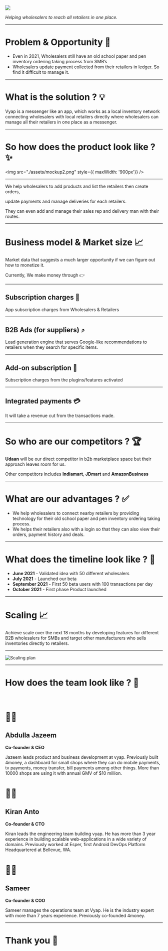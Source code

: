 

<Head>
  <title>Presentation Title</title>
  <meta itemProp="name" content="Presentation Title" />
  <meta itemProp="description" content="Presentation description" />
  <meta itemProp="image" content="https://pbs.twimg.com/profile_images/979408111868952576/yq2IUoGt_bigger.jpg" />
  <meta name="twitter:card" content="summary_large_image" />
  <meta name="twitter:site" content="@whoisryosuke" />
  <meta name="twitter:title" content="Presentation Title" />
  <meta name="twitter:description" content="Presentation description" />
  <meta name="twitter:image" content="https://pbs.twimg.com/profile_images/979408111868952576/yq2IUoGt_bigger.jpg" />
  <meta property="og:title" content="Presentation Title" />
  <meta property="og:type" content="article" />
  <meta property="og:url" content="http://www.example.com/" />
  <meta property="og:image" content="https://pbs.twimg.com/profile_images/979408111868952576/yq2IUoGt_bigger.jpg" />
  <meta property="og:description" content="Presentation description" />
  <meta property="og:site_name" content="Presentation Title" />
  <meta property="article:published_time" content="2013-09-17T05:59:00+01:00" />
  <meta property="article:modified_time" content="2013-09-16T19:08:47+01:00" />
  <meta property="article:section" content="Article Section (React? Design?)" />
</Head>

<img src="./assets/vyap.png"/>

*Helping wholesalers to reach all retailers in one place.*

---


# Problem & Opportunity 🤔

- Even in 2021, Wholesalers still have an old school paper and pen inventory ordering taking process from SMB’s
- Wholesalers update payment collected from their retailers in ledger. So find it difficult to manage it.

---

# What is the solution ? 💡

Vyap is a messenger like an app, which works as a local inventory network connecting wholesalers with local retailers 
directly where wholesalers can manage all their retailers in one place as a messenger.

---

# So how does the product look like ? ✨

<img src="./assets/mockup2.png" style={{ maxWidth: '900px'}} />

---


We help wholesalers to add products and list the retailers then create orders, 

update payments and manage deliveries for each retailers. 

They can even add and manage their sales rep and delivery man with their routes.


---

# Business model & Market size 📈

Market data that suggests a much larger opportunity if we can figure out how to monetize it. 

Currently, We make money through 👉

---


## Subscription charges 🔔

App subscription charges from Wholesalers & Retailers

---


## B2B Ads (for suppliers) ⤴️

Lead generation engine that serves Google-like recommendations to retailers when they search for specific items.

---


## Add-on subscription 🔔

Subscription charges from the plugins/features activated


---


## Integrated payments 💳

It will take a revenue cut from the transactions made.

---

# So who are our competitors ? 🏆

**Udaan** will be our direct competitor in b2b marketplace space but their approach leaves room for us.

Other competitors includes **Indiamart**, **JDmart** and **AmazonBusiness**

---

# What are our advantages ? ✅

- We help wholesalers to connect nearby retailers by providing technology for their old school paper and pen inventory ordering taking process.
- We helps their retailers also with a login so that they can also view their orders, payment history and deals.

---


# What does the timeline look like ?  📅

- **June 2021** - Validated idea with 50 different wholesalers
- **July 2021** - Launched our beta
- **September 2021** - First 50 beta users with 100 transactions per day
- **October 2021** - First phase Product launched

---

# Scaling 📈

Achieve scale over the next 18 months by developing features for different B2B wholesalers for SMBs and target other manufacturers who sells inventories directly to retailers.

---

![Scaling plan](./assets/scaling.png)

---

# How does the team look like ? 💼

<br/>

<div style={{ display: 'grid', gap: '5rem', gridTemplateColumns: 'repeat(3, 1fr)', fontSize: '12px'}}>
<div>

# 👨‍💼
## Abdulla Jazeem
**Co-founder & CEO**

Jazeem leads product and business development at vyap. Previously built 4money, a dashboard for small shops where they can do mobile payments, tv payments, money transfer, bill payments among other things. More than 10000 shops are using it with annual GMV of $10 million.

</div>

<div>

# 👨‍💼

## Kiran Anto
**Co-founder & CTO**

Kiran leads the engineering team building vyap. He has more than 3 year experience in building scalable web-applications in a wide variety of domains. Previously worked at Esper, first Android DevOps Platform Headquartered at Bellevue, WA.
</div>
<div>

# 👨‍💼

## Sameer
**Co-founder & COO**

Sameer manages the operations team at Vyap. He is the industry expert with more than 7 years experience. Previously co-founded 4money.

</div>
</div>

---

# Thank you 👋